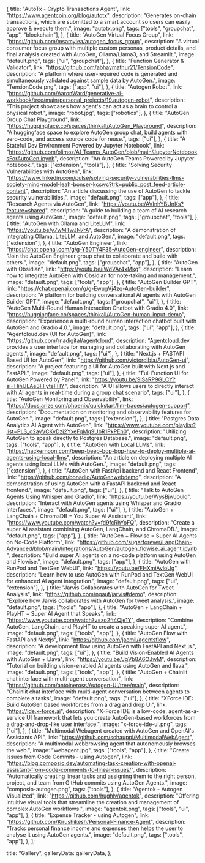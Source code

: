   {
    title: "AutoTx - Crypto Transactions Agent",
    link: "https://www.agentcoin.org/blog/autotx",
    description:
      "Generates on-chain transactions, which are submitted to a smart account so users can easily approve & execute them.",
    image: "autotx.png",
    tags: ["tools", "groupchat", "app", "blockchain"],
  },
  {
    title: "AutoGen Virtual Focus Group",
    link: "https://github.com/msamylea/autogen_focus_group",
    description:
      "A virtual consumer focus group with multiple custom personas, product details, and final analysis created with AutoGen, Ollama/Llama3, and Streamlit.",
    image: "default.png",
    tags: ["ui", "groupchat"],
  },
  {
    title: "Function Generator & Validator",
    link: "https://github.com/abhaymathur21/TensionCode",
    description:
      "A platform where user-required code is generated and simultaneously validated against sample data by AutoGen.",
    image: "TensionCode.png",
    tags: ["app", "ui"],
  },
  {
    title: "Autogen Robot",
    link: "https://github.com/AaronWard/generative-ai-workbook/tree/main/personal_projects/19.autogen-robot",
    description:
      "This project showcases how agent's can act as a brain to control a physical robot.",
    image: "robot.jpg",
    tags: ["robotics"],
  },
  {
    title: "AutoGen Group Chat Playground",
    link: "https://huggingface.co/spaces/thinkall/AutoGen_Playground",
    description:
      "A huggingface space to explore AutoGen group chat, build agents with zero-code, and access source code for reuse.",
    tags: ["ui"],
  },
  {
    title: "A Stateful Dev Environment Powered by Jupyter Notebook",
    link: "https://github.com/olimoz/AI_Teams_AutoGen/blob/main/JupyterNotebooksForAutoGen.ipynb",
    description: "An AutoGen Teams Powered by Jupyter notebook.",
    tags: ["extension", "tools"],
  },
  {
    title: "Solving Security Vulnerabilities with AutoGen",
    link: "https://www.linkedin.com/pulse/solving-security-vulnerabilities-llms-society-mind-model-leah-bonser-kcswc?trk=public_post_feed-article-content",
    description:
      "An article discussing the use of AutoGen to tackle security vulnerabilities.",
    image: "default.png",
    tags: ["app"],
  },
  {
    title: "Research Agents via AutoGen",
    link: "https://youtu.be/AVInhYBUnKs?feature=shared",
    description:
      "A guide to building a team of AI research agents using AutoGen.",
    image: "default.png",
    tags: ["groupchat", "tools"],
  },
  {
    title: "AutoGen with Ollama and LiteLLM",
    link: "https://youtu.be/y7wMTwJN7rA",
    description: "A demonstration of integrating Ollama, LiteLLM, and AutoGen.",
    image: "default.png",
    tags: ["extension"],
  },
  {
    title: "AutoGen Engineer",
    link: "https://chat.openai.com/g/g-Y50TY4F35-AutoGen-engineer",
    description:
      "Join the AutoGen Engineer group chat to collaborate and build with others.",
    image: "default.png",
    tags: ["groupchat", "app"],
  },
  {
    title: "AutoGen with Obsidian",
    link: "https://youtu.be/iWdVAr4xMkg",
    description:
      "Learn how to integrate AutoGen with Obsidian for note-taking and management.",
    image: "default.png",
    tags: ["tools", "app"],
  },
  {
    title: "AutoGen Builder GPT",
    link: "https://chat.openai.com/g/g-EwugVj4zq-AutoGen-builder",
    description:
      "A platform for building conversational AI agents with AutoGen Builder GPT.",
    image: "default.png",
    tags: ["groupchat", "ui"],
  },
  {
    title: "AutoGen Multi-Round Human Interaction Chatbot with Gradio 4.0",
    link: "https://huggingface.co/spaces/thinkall/AutoGen-human-input-demo",
    description:
      "Experience a multi-round human interaction chatbot built with AutoGen and Gradio 4.0.",
    image: "default.png",
    tags: ["ui", "app"],
  },
  {
    title: "Agentcloud.dev (UI for AutoGen)",
    link: "https://github.com/rnadigital/agentcloud",
    description:
      "Agentcloud.dev provides a user interface for managing and collaborating with AutoGen agents.",
    image: "default.png",
    tags: ["ui"],
  },
  {
    title: "Next.js + FASTAPI Based UI for AutoGen",
    link: "https://github.com/victordibia/AutoGen-ui",
    description:
      "A project featuring a UI for AutoGen built with Next.js and FastAPI.",
    image: "default.png",
    tags: ["ui"],
  },
  {
    title: "Full Function UI for AutoGen Powered by Panel",
    link: "https://youtu.be/9lSaRP9GLCY?si=HihULAe3FFyteFHY",
    description:
      "A UI allows users to directly interact with AI agents in real-time during a group chat scenario",
    tags: ["ui"],
  },
  {
    title: "AutoGen Monitoring and Observability",
    link: "https://docs.arize.com/phoenix/quickstart/llm-traces/autogen-support",
    description:
      "Documentation on monitoring and observability features for AutoGen.",
    image: "default.png",
    tags: ["extension"],
  },
  {
    title: "Postgres Data Analytics AI Agent with AutoGen",
    link: "https://www.youtube.com/playlist?list=PLS_o2ayVCKvDzj2YxeFqMq9UbR1PkPEh0",
    description: "Utilizing AutoGen to speak directly to Postgres Database.",
    image: "default.png",
    tags: ["tools", "app"],
  },
  {
    title: "AutoGen with Local LLMs",
    link: "https://hackernoon.com/beep-beep-bop-bop-how-to-deploy-multiple-ai-agents-using-local-llms",
    description:
      "An article on deploying multiple AI agents using local LLMs with AutoGen.",
    image: "default.png",
    tags: ["extension"],
  },
  {
    title: "AutoGen with FastApi backend and React Frontend",
    link: "https://github.com/bonadio/AutoGenwebdemo",
    description:
      "A demonstration of using AutoGen with a FastAPI backend and React frontend.",
    image: "default.png",
    tags: ["ui"],
  },
  {
    title: "Talk to AutoGen Agents Using Whisper and Gradio",
    link: "https://youtu.be/WysBjwJoulo",
    description:
      "Interact with AutoGen agents using Whisper and Gradio interfaces.",
    image: "default.png",
    tags: ["ui"],
  },
  {
    title: "AutoGen + LangChain + ChromaDB = You Super AI Assistant",
    link: "https://www.youtube.com/watch?v=fd9fcRhYoFQ",
    description:
      "Create a super AI assistant combining AutoGen, LangChain, and ChromaDB.",
    image: "default.png",
    tags: ["app"],
  },
  {
    title: "AutoGen + Flowise = Super AI Agents on No-Code Platform",
    link: "https://github.com/sugarforever/LangChain-Advanced/blob/main/Integrations/AutoGen/autogen_flowise_ai_agent.ipynb",
    description:
      "Build super AI agents on a no-code platform using AutoGen and Flowise.",
    image: "default.png",
    tags: ["app"],
  },
  {
    title: "AutoGen with RunPod and TextGen WebUI",
    link: "https://youtu.be/FHXmiAvloUg",
    description:
      "Learn how to use AutoGen with RunPod and TextGen WebUI for enhanced AI agent integration.",
    image: "default.png",
    tags: ["ui", "extension"],
  },
  {
    title: "Jarvis Collaborates with AutoGen for Tweet Analysis",
    link: "https://github.com/ngaut/jarvis#demo",
    description:
      "Explore how Jarvis collaborates with AutoGen for tweet analysis.",
    image: "default.png",
    tags: ["tools", "app"],
  },
  {
    title: "AutoGen + LangChain + PlayHT = Super AI Agent that Speaks",
    link: "https://www.youtube.com/watch?v=zo2ft4Qje1Y",
    description:
      "Combine AutoGen, LangChain, and PlayHT to create a speaking super AI agent.",
    image: "default.png",
    tags: ["tools", "app"],
  },
  {
    title: "AutoGen Flow with FastAPI and Nextjs",
    link: "https://github.com/jaemil/agentsflow",
    description: "A development flow using AutoGen with FastAPI and Next.js.",
    image: "default.png",
    tags: ["ui"],
  },
  {
    title: "Build Vision-Enabled AI Agents with AutoGen + Llava",
    link: "https://youtu.be/JgVb8A6OJwM",
    description:
      "Tutorial on building vision-enabled AI agents using AutoGen and llava.",
    image: "default.png",
    tags: ["tools", "app"],
  },
  {
    title: "AutoGen + Chainlit chat interface with multi-agent conversation",
    link: "https://github.com/antoineross/Autogen-UI/tree/main",
    description:
      "Chainlit chat interface with multi-agent conversation between agents to complete a tasks",
    image: "default.png",
    tags: ["ui"],
  },
  {
    title: "XForce IDE: Build AutoGen based workforces from a drag and drop UI",
    link: "https://ide.x-force.ai",
    description:
      "X-Force IDE is a low-code, agent-as-a-service UI framework that lets you create AutoGen-based workforces from a drag-and-drop-like user interface.",
    image: "x-force-ide-ui.png",
    tags: ["ui"],
  },
  {
    title:
      "Multimodal Webagent created with AutoGen and OpenAI's Assistants API",
    link: "https://github.com/schauppi/MultimodalWebAgent",
    description:
      "A multimodal webbrowsing agent that autonomously browses the web.",
    image: "webagent.jpg",
    tags: ["tools", "app"],
  },
  {
    title: "Create Issues from Code Commits - using Autogen",
    link: "https://blog.composio.dev/automating-task-creation-with-openai-assistant-from-code-comments-to-linear-issues/",
    description:
      "Automatically creating linear tasks and assigning them to the right person, project, and team from GitHub commits using AutoGen Agents.",
    image: "composio-autogen.png",
    tags: ["tools"],
  },
  {
    title: "Agentok - Autogen Visualized",
    link: "https://github.com/hughlv/agentok",
    description:
      "Offering intuitive visual tools that streamline the creation and management of complex AutoGen workflows.",
    image: "agentok.png",
    tags: ["tools", "ui", "app"],
  },
  {
    title: "Expense Tracker - using Autogen",
    link: "https://github.com/Kirushikesh/Personal-Finance-Agent",
    description:
      "Tracks personal finance income and expenses then helps the user to analyse it using AutoGen agents.",
    image: "default.png",
    tags: ["tools", "app"],
  },
];


  title: "Gallery",
  galleryData: galleryData,
};
